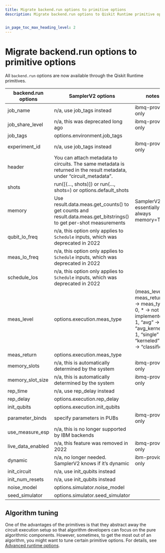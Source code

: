 ```yaml
---
title: Migrate backend.run options to primitive options
description: Migrate backend.run options to Qiskit Runtime primitive options


in_page_toc_max_heading_level: 2
---
```


# Migrate backend.run options to primitive options

All `backend.run` options are now available through the Qiskit Runtime primitives.

| backend.run options | SamplerV2 options                                                                                                     | notes                                                                                                                                |
|---------------------|-----------------------------------------------------------------------------------------------------------------------|--------------------------------------------------------------------------------------------------------------------------------------|
| job_name            | n/a, use job_tags instead                                                                                             | ibmq-provider only                                                                                                                   |
| job_share_level     | n/a, this was deprecated long ago                                                                                     | ibmq-provider only                                                                                                                   |
| job_tags            | options.environment.job_tags                                                                                          |                                                                                                                                      |
| experiment_id       | n/a, use job_tags instead                                                                                             | ibmq-provider only                                                                                                                   |
| header              | You can attach metadata to circuits. The same metadata is returned in the result metadata, under “circuit_metadata”.  |                                                                                                                                      |
| shots               | run([(…, shots)]) or run(…, shots=) or options.default_shots                                                          |                                                                                                                                      |
| memory              | Use result.data.meas.get_counts() to get counts and result.data.meas.get_bitstrings() to get per-shot measurements    | SamplerV2 is essentially always memory=True                                                                                          |
| qubit_lo_freq       | n/a, this option only applies to `Schedule` inputs, which was deprecated in 2022                                      |                                                                                                                                      |
| meas_lo_freq        | n/a, this option only applies to `Schedule` inputs, which was deprecated in 2022                                      |                                                                                                                                      |
| schedule_los        | n/a, this option only applies to `Schedule` inputs, which was deprecated in 2022                                      |                                                                                                                                      |
| meas_level          | options.execution.meas_type                                                                                           | (meas_level, meas_return) → meas_type 0, * → not implemented 1, “avg” → “avg_kerneled” 1, “single” → “kerneled” 2, * → “classified”  |
| meas_return         | options.execution.meas_type                                                                                           |                                                                                                                                      |
| memory_slots        | n/a, this is automatically determined by the system                                                                   | ibmq-provider only                                                                                                                   |
| memory_slot_size    | n/a, this is automatically determined by the system                                                                   | ibmq-provider only                                                                                                                   |
| rep_time            | n/a, use rep_delay instead                                                                                            |                                                                                                                                      |
| rep_delay           | options.execution.rep_delay                                                                                           |                                                                                                                                      |
| init_qubits         | options.execution.init_qubits                                                                                         |                                                                                                                                      |
| parameter_binds     | specify parameters in PUBs                                                                                            | ibmq-provider only                                                                                                                   |
| use_measure_esp     | n/a, this is no longer supported by IBM backends                                                                      |                                                                                                                                      |
| live_data_enabled   | n/a, this feature was removed in 2022                                                                                 | ibmq-provider only                                                                                                                   |
| dynamic             | n/a, no longer needed. SamplerV2 knows if it’s dynamic                                                                | ibm-provider only                                                                                                                    |
| init_circuit        | n/a, use init_qubits instead                                                                                          |                                                                                                                                      |
| init_num_resets     | n/a, use init_qubits instead                                                                                          |                                                                                                                                      |
| noise_model         | options.simulator.noise_model                                                                                         |                                                                                                                                      |
| seed_simulator      | options.simulator.seed_simulator                                                                                      |                                                                                                                                      |

## Algorithm tuning

One of the advantages of the primitives is that they abstract away the
circuit execution setup so that algorithm developers can focus on the
pure algorithmic components. However, sometimes, to get the most out of
an algorithm, you might want to tune certain primitive options. For details, see [Advanced runtime options](../../run/advanced-runtime-options).
